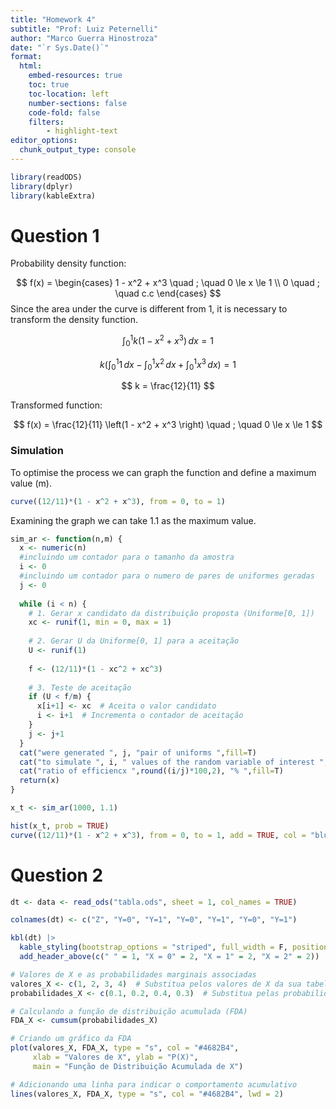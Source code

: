 ```yaml
---
title: "Homework 4"
subtitle: "Prof: Luiz Peternelli"
author: "Marco Guerra Hinostroza"
date: "`r Sys.Date()`"
format:
  html:
    embed-resources: true
    toc: true
    toc-location: left
    number-sections: false
    code-fold: false
    filters:
        - highlight-text
editor_options: 
  chunk_output_type: console
---
```


```r
library(readODS)
library(dplyr)
library(kableExtra)
```


# Question 1

Probability density function:

$$
f(x) = 
\begin{cases}
1 - x^2 + x^3 \quad ; \quad 0 \le x \le 1 \\
0 \quad ; \quad c.c
\end{cases}
$$
Since the area under the curve is different from 1, it is necessary to transform the density function.

$$
 \int_0^1 k(1-x^2+x^3) \, dx = 1
$$

$$
k \left( \int_0^1 1 \, dx - \int_0^1 x^2 \, dx + \int_0^1 x^3 \, dx \right) = 1
$$

$$
k = \frac{12}{11}
$$

Transformed function:

$$
f(x) = \frac{12}{11} \left(1 - x^2 + x^3 \right) \quad ; \quad 0 \le x \le 1
$$

### Simulation

To optimise the process we can graph the function and define a maximum value (m).
```r
curve((12/11)*(1 - x^2 + x^3), from = 0, to = 1)
```

Examining the graph we can take 1.1 as the maximum value.

```r
sim_ar <- function(n,m) {
  x <- numeric(n)
  #incluindo um contador para o tamanho da amostra
  i <- 0
  #incluindo um contador para o numero de pares de uniformes geradas
  j <- 0
  
  while (i < n) {
    # 1. Gerar x candidato da distribuição proposta (Uniforme[0, 1])
    xc <- runif(1, min = 0, max = 1)
    
    # 2. Gerar U da Uniforme[0, 1] para a aceitação
    U <- runif(1)
    
    f <- (12/11)*(1 - xc^2 + xc^3)
    
    # 3. Teste de aceitação
    if (U < f/m) {
      x[i+1] <- xc  # Aceita o valor candidato
      i <- i+1  # Incrementa o contador de aceitação
    }
    j <- j+1
  }
  cat("were generated ", j, "pair of uniforms ",fill=T)
  cat("to simulate ", i, " values of the random variable of interest ",fill=T)
  cat("ratio of efficiencx ",round((i/j)*100,2), "% ",fill=T)
  return(x)
}
```

```r
x_t <- sim_ar(1000, 1.1)
```

```r
hist(x_t, prob = TRUE)
curve((12/11)*(1 - x^2 + x^3), from = 0, to = 1, add = TRUE, col = "blue")
```

# Question 2

```r
dt <- data <- read_ods("tabla.ods", sheet = 1, col_names = TRUE)
```

```r
colnames(dt) <- c("Z", "Y=0", "Y=1", "Y=0", "Y=1", "Y=0", "Y=1")

kbl(dt) |> 
  kable_styling(bootstrap_options = "striped", full_width = F, position = "left") |> 
  add_header_above(c(" " = 1, "X = 0" = 2, "X = 1" = 2, "X = 2" = 2))
```

```r
# Valores de X e as probabilidades marginais associadas
valores_X <- c(1, 2, 3, 4)  # Substitua pelos valores de X da sua tabela
probabilidades_X <- c(0.1, 0.2, 0.4, 0.3)  # Substitua pelas probabilidades marginais de X

# Calculando a função de distribuição acumulada (FDA)
FDA_X <- cumsum(probabilidades_X)

# Criando um gráfico da FDA
plot(valores_X, FDA_X, type = "s", col = "#4682B4", 
     xlab = "Valores de X", ylab = "P(X)", 
     main = "Função de Distribuição Acumulada de X")

# Adicionando uma linha para indicar o comportamento acumulativo
lines(valores_X, FDA_X, type = "s", col = "#4682B4", lwd = 2)
```

